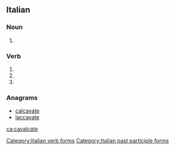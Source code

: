 ==Italian==

===Noun===
{{head|it|plural}} {{g|f}}

# {{plural of|cavalcata|lang=it}}

===Verb===
{{head|it}}

# {{conjugation of|cavalcare||2|p|pres|ind|lang=it}}
# {{conjugation of|cavalcare||2|p|imp|lang=it}}
# {{feminine plural of|cavalcato|lang=it}}

===Anagrams===
* [[calcavate#Italian|calcavate]]
* [[laccavate#Italian|laccavate]]

[[Category:Italian verb forms]]
[[Category:Italian past participle forms]]

[[ca:cavalcate]]